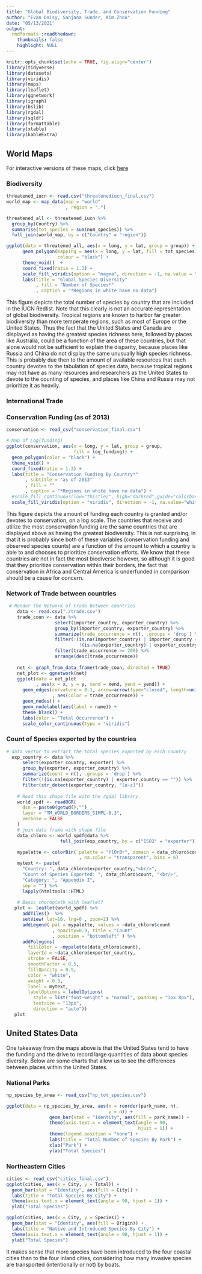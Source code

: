 ```yaml
---
title: "Global Biodiversity, Trade, and Conservation Funding"
author: "Evan Daisy, Sanjana Sunder, Kim Zhou"
date: "05/13/2021"
output:
  rmdformats::readthedown:
    thumbnails: false
    highlight: NULL
---
```


```r
knitr::opts_chunk$set(echo = TRUE, fig.align="center")
library(tidyverse)
library(datasets)
library(viridis)
library(maps)
library(leaflet)
library(ggnetwork)
library(igraph)
library(bslib)
library(rgdal)
library(sqldf)
library(formattable)
library(xtable)
library(kableExtra)
```

## World Maps

For interactive versions of these maps, click [here](https://edaisy21.shinyapps.io/blog_app/)

### Biodiversity
```r
threatened_iucn <- read.csv("threatenediucn_final.csv")
world_map <- map_data(map = "world"
                      , region = ".")

threatened_all <- threatened_iucn %>%
  group_by(Country) %>%
  summarise(tot_species = sum(num_species)) %>%
  full_join(world_map, by = c("Country" = "region"))

ggplot(data = threatened_all, aes(x = long, y = lat, group = group)) +
      geom_polygon(mapping = aes(x = long, y = lat, fill = tot_species), 
                   colour = "black") +
      theme_void()  +
      coord_fixed(ratio = 1.3) +
      scale_fill_viridis(option = "magma", direction = -1, na.value = "white") +
      labs(title = "Global Species Diversity"
           , fill = "Number of Species*"
           , caption = "*Regions in white have no data")
```

  This figure depicts the total number of species by country that are included in the IUCN Redlist. Note that this clearly is not an accurate representation of global biodiversity. Tropical regions are known to harbor far greater biodiversity than more temperate regions, such as most of Europe or the United States. Thus the fact that the United States and Canada are displayed as having the greatest species richness here, followed by places like Australia, could be a function of the area of these countries, but that alone would not be sufficient to explain the disparity, because places like Russia and China do not display the same unusually high species richness. This is probably due then to the amount of available resources that each country devotes to the tabulation of species data, because tropical regions may not have as many resources and researchers as the United States to devote to the counting of species, and places like China and Russia may not prioritize it as heavily. 

### International Trade

### Conservation Funding (as of 2013)
```r
conservation <- read_csv("conservation_final.csv")

# Map of Log(funding)
ggplot(conservation, aes(x = long, y = lat, group = group, 
                         fill = log_funding)) +
  geom_polygon(color = "black") +
  theme_void() +
  coord_fixed(ratio = 1.3) +
  labs(title = "Conservation Funding By Country*"
       , subtitle = "as of 2013"
       , fill = ""
       , caption = "*Regions in white have no data") +
  #scale_fill_continuous(low="thistle2", high="darkred",guide="colorbar", na.value="white")
  scale_fill_viridis(option = "viridis", direction = -1, na.value="white")
```

This figure depicts the amount of funding each country is granted and/or devotes to conservation, on a log scale. The countries that receive and utilize the most conservation funding are the same countries that are displayed above as having the greatest biodiversity. This is not surprising, in that it is probably since both of these variables (conservation funding and observed species counts) are a function of the amount to which a country is able to and chooses to prioritize conservation efforts. We know that these countries are not in fact the most biodiverse however, so although it is good that they prioritize conservation within their borders, the fact that conservation in Africa and Central America is underfunded in comparison should be a cause for concern.

### Network of Trade between countries


```r
 # Render the Network of trade between countries
    data <- read.csv("./trade.csv")
    trade_coun <- data %>%
                  select(importer_country, exporter_country) %>%
                  group_by(importer_country, exporter_country) %>%
                  summarize(trade_occurrence = n(), .groups = 'drop') %>%
                  filter(!(is.na(importer_country) | importer_country == "") &
                           !(is.na(exporter_country) | exporter_country == "") ) %>%
                  filter(trade_occurrence >= 200) %>%
                  arrange(desc(trade_occurrence))
    
    net <- graph_from_data_frame(trade_coun, directed = TRUE)
    net_plot <- ggnetwork(net)
    ggplot(data = net_plot
           , aes(x = x, y = y, xend = xend, yend = yend)) +
      geom_edges(curvature = 0.1, arrow=arrow(type="closed", length=unit(8,"pt"))
                 , aes(color = trade_occurrence)) +
      geom_nodes() +
      geom_nodelabel(aes(label = name)) +
      theme_blank() +
      labs(color = "Total Occurrence") +
      scale_color_continuous(type = "viridis")
```

### Count of Species exported by the countries


```r
# data vector to extract the total species exported by each country
  exp_country <- data %>%
      select(exporter_country, exporter) %>%
      group_by(exporter, exporter_country) %>%
      summarize(count = n(), .groups = 'drop') %>%
      filter(!(is.na(exporter_country) | exporter_country == "")) %>%
      filter(str_detect(exporter_country, "[a-z]")) 
    
    # Read this shape file with the rgdal library. 
    world_spdf <- readOGR( 
      dsn = paste0(getwd(),"") , 
      layer = "TM_WORLD_BORDERS_SIMPL-0.3",
      verbose = FALSE
    ) 
    # join data frame with shape file
    data_chloro <- world_spdf@data %>%
                    full_join(exp_country, by = c("ISO2" = "exporter"))

    mypalette <- colorBin( palette = "YlOrBr", domain = data_chloro$count
                           , na.color = "transparent", bins = 6)
    mytext <- paste(
      "Country: ", data_chloro$exporter_country,"<br/>", 
      "Count of Species Exported: ", data_chloro$count, "<br/>", 
      "Category: ", "Appendix I", 
      sep = "") %>%
      lapply(htmltools::HTML)
    
    # Basic choropleth with leaflet?
   plot <- leaflet(world_spdf) %>% 
      addTiles()  %>% 
      setView( lat=10, lng=0 , zoom=2) %>%
      addLegend( pal = mypalette, values = ~data_chloro$count
                 , opacity=0.9, title = "Count"
                 , position = "bottomleft" ) %>%
      addPolygons(
        fillColor = ~mypalette(data_chloro$count), 
        layerId = ~data_chloro$exporter_country,
        stroke = FALSE, 
        smoothFactor = 0.5,
        fillOpacity = 0.9, 
        color = "white", 
        weight = 0.3,
        label = mytext,
        labelOptions = labelOptions( 
          style = list("font-weight" = "normal", padding = "3px 8px"), 
          textsize = "13px", 
          direction = "auto"))
   plot
```




## United States Data

  One takeaway from the maps above is that the United States tend to have the funding and the drive to record large quantities of data about species diversity. Below are some charts that allow us to see the differences between places within the United States.
  
### National Parks


```r
np_species_by_area <- read_csv("np_tot_species.csv")

ggplot(data = np_species_by_area, aes(x = reorder(park_name, n), 
                                      y = n)) +
                geom_bar(stat = "Identity", aes(fill = park_name)) + 
                theme(axis.text.x = element_text(angle = 90, 
                                                 hjust = 1)) +
                theme(legend.position = "none") +
                labs(title = "Total Number of Species By Park") +
                xlab("Park") + 
                ylab("Total Species")
```

### Northeastern Cities

```r
cities <- read_csv("cities_final.csv")
ggplot(cities, aes(x = City, y = Total)) + 
  geom_bar(stat = "Identity", aes(fill = City)) +
  labs(title = "Total Species By City") +
  theme(axis.text.x = element_text(angle = 90, hjust = 1)) +
  ylab("Total Species")
```

```r
ggplot(cities, aes(x = City, y = Species)) + 
  geom_bar(stat = "Identity", aes(fill = Origin)) +
  labs(title = "Native and Introduced Species By City") +
  theme(axis.text.x = element_text(angle = 90, hjust = 1)) +
  ylab("Total Species")
```

  It makes sense that more species have been introduced to the four coastal cities than to the four inland cities, considering how many invasive species are transported (intentionally or not) by boats.

